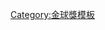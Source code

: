{{Navbox 
| name       = 金球奖最佳导演
| title      = [[金球奖最佳导演]]
| basestyle  = background: #CFB53B
| groupstyle = background: #F0DC82
| state      = {{{state|autocollapse}}}
| bodyclass  = hlist

| list1  = 
* {{link-en|亨利·金|Henry King (director)}} (1943)
* [[李歐·麥卡瑞]] (1944)
* [[比利·怀德]] (1945)
* [[法蘭克·卡普拉]] (1946)
* [[伊利亚·卡赞]] (1947)
* [[约翰·休斯顿]] (1948)
* [[罗伯特·罗森]] (1949)
* [[比利·怀德]] (1950)
* {{link-en|拉斯羅·本尼迪克|László Benedek}} (1951)
* [[塞西尔·德米尔]] (1952)
* [[弗雷德·金尼曼]] (1953)
* [[伊利亚·卡赞]] (1954)
* {{link-en|喬舒亞·洛根|Joshua Logan}} (1955)
* [[伊利亚·卡赞]] (1956)
* [[大卫·利恩]] (1957)
* [[文生·明里尼]] (1958)
* [[威廉·惠勒]] (1959)
* {{link-en|傑克·卡迪夫|Jack Cardiff}} (1960)
* [[斯坦利·克雷默]] (1961)
* [[大卫·利恩]] (1962)
* [[伊利亚·卡赞]] (1963)
* [[乔治·丘克]] (1964)
* [[大卫·利恩]] (1965)
* [[弗雷德·金尼曼]] (1966)
* [[迈克·尼科尔斯]] (1967)
* [[保罗·纽曼]] (1968)
* {{link-en|查爾斯·賈洛特|Charles Jarrott}} (1969)
* {{link-en|亞瑟·希勒|Arthur Hiller}} (1970)
* [[威廉·弗莱德金]] (1971)
* [[弗朗西斯·科波拉]] (1972)
* [[威廉·弗莱德金]] (1973)
* [[罗曼·波兰斯基]] (1974)
* [[米洛斯·福曼]] (1975)
* [[薛尼·盧梅|希德尼·鲁迈特]] (1976)
* {{link-en|赫伯特·罗斯|Herbert Ross}} (1977)
* [[迈克尔·西米诺]] (1978)
* [[弗朗西斯·科波拉]] (1979)
* [[罗伯特·雷德福]] (1980)
* [[沃伦·比蒂]] (1981)
* [[理查德·阿滕伯勒]] (1982)
* [[芭芭拉·史翠珊]] (1983)
* [[米洛斯·福曼]] (1984)
* [[约翰·休斯顿]] (1985)
* [[奥利弗·斯通]] (1986)
* [[贝纳多·贝托鲁奇]] (1987)
* [[克林·伊斯威特]] (1988)
* [[奥利弗·斯通]] (1989)
* [[凯文·科斯特纳]] (1990)
* [[奥利弗·斯通]] (1991)
* [[克林·伊斯威特]] (1992)
* [[斯蒂芬·斯皮尔伯格]] (1993)
* [[罗伯特·泽米吉斯]] (1994)
* [[梅尔·吉布森]] (1995)
* [[米洛斯·福曼]] (1996)
* [[詹姆斯·卡麦隆]] (1997)
* [[斯蒂芬·斯皮尔伯格]] (1998)
* [[山姆·曼德斯]] (1999)
* [[李安]] (2000)
* [[劳勃·阿特曼]] (2001)
* [[马丁·史柯西斯]] (2002)
* [[彼得·杰克森]] (2003)
* [[克林·伊斯威特]] (2004)
* [[李安]] (2005)
* [[马丁·史柯西斯]] (2006)
* [[朱利安·许纳贝]] (2007)
* [[丹尼·波尔]] (2008)
* [[詹姆斯·卡麦隆]] (2009)
* [[大卫·芬奇]] (2010)
* [[马丁·史柯西斯]] (2011)
* [[本·阿弗莱克]] (2012)
* [[艾方索·柯朗]] (2013)
* [[理查德·林克莱特]] (2014)
* [[亚历桑德罗·冈萨雷斯·伊纳里图]] (2015)
* [[达米恩·查泽雷]] (2016)
* [[吉勒摩·戴托羅]] (2017)
* [[艾方索·柯朗]] (2018)
* [[山姆·曼德斯]] (2019)
* [[趙婷]] (2020)
* [[珍·康萍]] (2021)
}}<noinclude>
{{collapsible option}}
[[Category:金球獎模板]]
[[Category:金球奖最佳导演获得者| ]]
</noinclude>